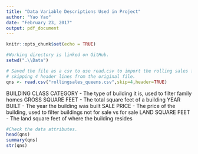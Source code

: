 ```yaml
---
title: "Data Variable Descriptions Used in Project"
author: "Yao Yao"
date: "February 23, 2017"
output: pdf_document
---
```


```r
knitr::opts_chunk$set(echo = TRUE)
```

```r
#Working directory is linked on GitHub.
setwd(".\\Data")

# Saved the file as a csv to use read.csv to import the rolling sales for Queens, 
# skipping 4 header lines from the original file.
qns <- read.csv("rollingsales_queens.csv",skip=4,header=TRUE)
```

BUILDING CLASS CATEGORY - The type of building it is, used to filter family homes
GROSS SQUARE FEET - The total square feet of a building
YEAR BUILT - The year the building was built
SALE PRICE - The price of the building, used to filter buildings not for sale vs for sale
LAND SQUARE FEET - The land square feet of where the building resides

```r
#Check the data attributes.
head(qns)
summary(qns)
str(qns)
```